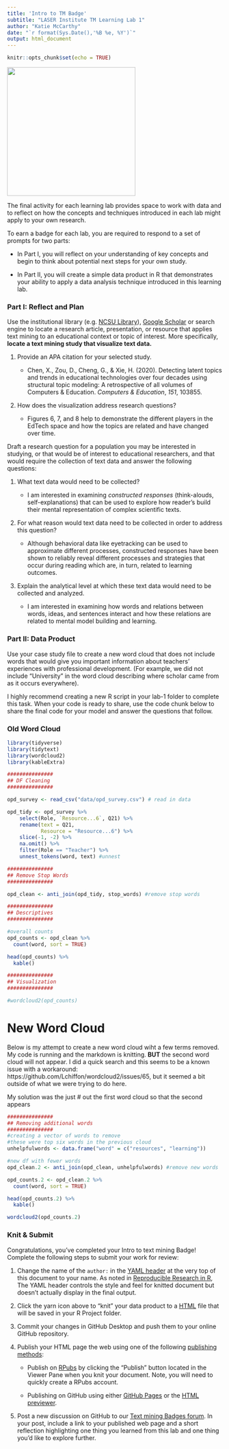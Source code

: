 ```yaml
---
title: 'Intro to TM Badge'
subtitle: "LASER Institute TM Learning Lab 1"
author: "Katie McCarthy"
date: "`r format(Sys.Date(),'%B %e, %Y')`"
output: html_document
---
```


```r
knitr::opts_chunk$set(echo = TRUE)
```

![](img/tmb.png){width="300"}

The final activity for each learning lab provides space to work with data and to reflect on how the concepts and techniques introduced in each lab might apply to your own research.

To earn a badge for each lab, you are required to respond to a set of prompts for two parts: 

-   In Part I, you will reflect on your understanding of key concepts and begin to think about potential next steps for your own study.

-   In Part II, you will create a simple data product in R that demonstrates your ability to apply a data analysis technique introduced in this learning lab.

### Part I: Reflect and Plan

Use the institutional library (e.g. [NCSU Library](https://www.lib.ncsu.edu/#articles)), [Google Scholar](https://scholar.google.com/) or search engine to locate a research article, presentation, or resource that applies text mining to an educational context or topic of interest. More specifically, **locate a text mining study that visualize text data.**

1.  Provide an APA citation for your selected study.

    -   Chen, X., Zou, D., Cheng, G., & Xie, H. (2020). Detecting latent topics and trends in educational technologies over four decades using structural topic modeling: A retrospective of all volumes of Computers & Education. *Computers & Education*, *151*, 103855.

2.  How does the visualization address research questions?

    -   Figures 6, 7, and 8 help to demonstrate the different players in the EdTech space and how the topics are related and have changed over time.

Draft a research question for a population you may be interested in studying, or that would be of interest to educational researchers, and that would require the collection of text data and answer the following questions:

1.  What text data would need to be collected?

    -   I am interested in examining *constructed responses* (think-alouds, self-explanations) that can be used to explore how reader's build their mental representation of complex scientific texts.

2.  For what reason would text data need to be collected in order to address this question?

    -   Although behavioral data like eyetracking can be used to approximate different processes, constructed responses have been shown to reliably reveal different processes and strategies that occur during reading which are, in turn, related to learning outcomes.

3.  Explain the analytical level at which these text data would need to be collected and analyzed.

    -   I am interested in examining how words and relations between words, ideas, and sentences interact and how these relations are related to mental model building and learning.

### Part II: Data Product

Use your case study file to create a new word cloud that does not include words that would give you important information about teachers' experiences with professional development. (For example, we did not include "University" in the word cloud describing where scholar came from as it occurs everywhere).

I highly recommend creating a new R script in your lab-1 folder to complete this task. When your code is ready to share, use the code chunk below to share the final code for your model and answer the questions that follow.

### Old Word Cloud
```r
library(tidyverse)
library(tidytext)
library(wordcloud2)
library(kableExtra)
```

```r
###############  
## DF Cleaning
###############  

opd_survey <- read_csv("data/opd_survey.csv") # read in data

opd_tidy <- opd_survey %>%
    select(Role, `Resource...6`, Q21) %>%
    rename(text = Q21,
           Resource = "Resource...6") %>%
    slice(-1, -2) %>%
    na.omit() %>%
    filter(Role == "Teacher") %>%
    unnest_tokens(word, text) #unnest

###############  
## Remove Stop Words
###############  

opd_clean <- anti_join(opd_tidy, stop_words) #remove stop words

###############  
## Descriptives
###############  

#overall counts
opd_counts <- opd_clean %>% 
  count(word, sort = TRUE)

head(opd_counts) %>%
  kable()

###############  
## Visualization
############### 

#wordcloud2(opd_counts)
```
# New Word Cloud
Below is my attempt to create a new word cloud wiht a few terms removed. My code is running and the markdown is knitting. **BUT** the second word cloud will not appear. I did a quick search and this seems to be a known issue with a workaround: https://github.com/Lchiffon/wordcloud2/issues/65, but it seemed a bit outside of what we were trying to do here.

My solution was the just # out the first word cloud so that the second appears
```r
###############  
## Removing additional words
############### 
#creating a vector of words to remove
#these were top six words in the previous cloud
unhelpfulwords <- data.frame("word" = c("resources", "learning"))

#new df with fewer words
opd_clean.2 <- anti_join(opd_clean, unhelpfulwords) #remove new words

opd_counts.2 <- opd_clean.2 %>% 
  count(word, sort = TRUE)

head(opd_counts.2) %>%
  kable()

wordcloud2(opd_counts.2)

```



### Knit & Submit

Congratulations, you've completed your Intro to text mining Badge! Complete the following steps to submit your work for review:

1.  Change the name of the `author:` in the [YAML header](https://monashdatafluency.github.io/r-rep-res/yaml-header.html) at the very top of this document to your name. As noted in [Reproducible Research in R](https://monashdatafluency.github.io/r-rep-res/index.html), The YAML header controls the style and feel for knitted document but doesn't actually display in the final output.

2.  Click the yarn icon above to "knit" your data product to a [HTML](https://bookdown.org/yihui/rmarkdown/html-document.html) file that will be saved in your R Project folder.

3.  Commit your changes in GitHub Desktop and push them to your online GitHub repository.

4.  Publish your HTML page the web using one of the following [publishing methods](https://rpubs.com/cathydatascience/518692):

    -   Publish on [RPubs](https://rpubs.com) by clicking the "Publish" button located in the Viewer Pane when you knit your document. Note, you will need to quickly create a RPubs account.

    -   Publishing on GitHub using either [GitHub Pages](https://pages.github.com) or the [HTML previewer](http://htmlpreview.github.io).

5.  Post a new discussion on GitHub to our [Text mining Badges forum](https://github.com/orgs/laser-institute/teams/network-analysis/discussions/3). In your post, include a link to your published web page and a short reflection highlighting one thing you learned from this lab and one thing you'd like to explore further.
